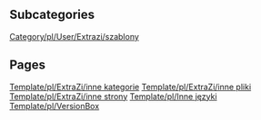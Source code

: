 
== Subcategories ==
[[Category/pl/User/Extrazi/szablony]]

== Pages ==
[[Template/pl/ExtraZi/inne kategorie]]
[[Template/pl/ExtraZi/inne pliki]]
[[Template/pl/ExtraZi/inne strony]]
[[Template/pl/Inne języki]]
[[Template/pl/VersionBox]]

